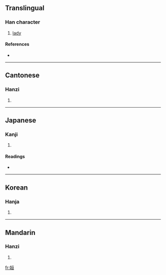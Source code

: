 ==Translingual==

===Han character===
{{Han char|rn=38|rad=女|as=06|sn=9|four=4141<sub>6</sub>|canj=女一日一 (VMAM)}}

# [[lady]]

====References====
* {{Han ref|kx=0260.260|dkj=06232|dj=0527.020|hdz=21043.030|uh=59EE|ud=23022|bh=CE64|bd=52836}}

----

==Cantonese==

===Hanzi===
{{yue-hanzi|jyut=|y=hang4}}

# {{defn|Cantonese}}

----

==Japanese==

===Kanji===
{{ja-kanji|grade=|rs=女06}}

# {{defn|Japanese}}

====Readings====
* {{ja-readings|on=[[こう]] (kō), [[ごう]] (gō), [[じょう]] (jō)|kun=}}

----

==Korean==

===Hanja===
{{ko-hanja|hangeul=항|rv=hang|mr=hang}}

# {{defn|Korean}}

----

==Mandarin==

===Hanzi===
{{cmn-hanzi|pin=[[héng]] ([[heng2]])|wg=heng<sup>2</sup>}}

# {{defn|Mandarin}}

[[fr:姮]]